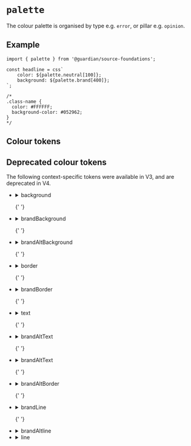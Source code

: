 
<Meta of={PaletteStories} />

# `palette`

The colour palette is organised by type e.g. `error`, or pillar e.g. `opinion`.

## Example

```tsx
import { palette } from '@guardian/source-foundations';

const headline = css`
	color: ${palette.neutral[100]};
	background: ${palette.brand[400]};
`;

/*
.class-name {
  color: #FFFFFF;
  background-color: #052962;
}
*/
```

## Colour tokens

<Story of={PaletteStories.Palette} />

## Deprecated colour tokens

The following context-specific tokens were available in V3, and are deprecated in V4.

<ul>
  <li>
    <details>
      <summary>background</summary>
      background.primary, background.secondary, background.inverse, background.ctaPrimary,
      background.ctaPrimaryHover, background.ctaSecondary, background.ctaSecondaryHover,
      background.ctaTertiaryHover, background.input, background.inputChecked
    </details>
  </li>

{' '}

<li>
	<details>
		<summary>brandBackground</summary>
		brandBackground.primary, brandBackground.ctaPrimary, brandBackground.ctaPrimaryHover,
		brandBackground.ctaSecondary, brandBackground.ctaSecondaryHover, brandBackground.ctaTertiaryHover,
		brandBackground.inputChecked
	</details>
</li>

{' '}

<li>
	<details>
		<summary>brandAltBackground</summary>
		brandAltBackground.primary, brandAltBackground.ctaPrimary, brandAltBackground.ctaPrimaryHover,
		brandAltBackground.ctaSecondary, brandAltBackground.ctaSecondaryHover, brandAltBackground.ctaTertiaryHover
	</details>
</li>

{' '}

<li>
	<details>
		<summary>border</summary>
		border.primary, border.secondary, border.success, border.error, border.ctaTertiary,
		border.input, border.inputChecked, border.inputHover, border.inputActive, border.focusHalo
	</details>
</li>

{' '}

<li>
	<details>
		<summary>brandBorder</summary>
		brandBorder.primary, brandBorder.secondary, brandBorder.success, brandBorder.error,
		brandBorder.ctaTertiary, brandBorder.input, brandBorder.inputChecked, brandBorder.inputHover
	</details>
</li>

{' '}

<li>
	<details>
		<summary>text</summary>
		text.primary, text.supporting, text.success, text.error, text.ctaPrimary, text.ctaSecondary,
		text.ctaTertiary, text.anchorPrimary, text.anchorSecondary, text.userInput, text.inputLabel,
		text.inputError, text.inputLabelSupporting, text.inputChecked, text.inputHover,
		text.groupLabel, text.groupLabelSupporting, text.newsInverse text.inputChecked,
		text.inputHover
	</details>
</li>

{' '}

<li>
	<details>
		<summary>brandAltText</summary>
		brandText.primary, brandText.supporting, brandText.success, brandText.error,
		brandText.ctaPrimary, brandText.ctaSecondary, brandText.ctaTertiary, brandText.anchorPrimary,
		brandText.anchorPrimaryHover, brandText.userInput, brandText.inputLabel, brandText.inputLabelSupporting
	</details>
</li>

{' '}

<li>
	<details>
		<summary>brandAltText</summary>
		brandAltText.primary, brandAltText.supporting, brandAltText.ctaPrimary, brandAltText.ctaSecondary,
		brandAltText.ctaTertiary, brandAltText.anchorPrimary
	</details>
</li>

{' '}

<li>
	<details>
		<summary>brandAltBorder</summary>
		brandAltBorder.ctaTertiary
	</details>
</li>

{' '}

<li>
	<details>
		<summary>brandLine</summary>
		brandLine.primary
	</details>
</li>

{' '}

<li>
	<details>
		<summary>brandAltline</summary>
		brandAltline.primary
	</details>
</li>

  <li>
    <details>
      <summary>line</summary>
      line.primary
    </details>
  </li>
</ul>
